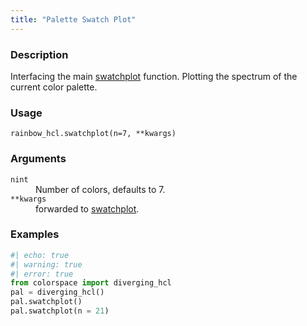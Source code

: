 ```yaml
---
title: "Palette Swatch Plot"
---
```


### Description

Interfacing the main [swatchplot](colorspace.swatchplot.swatchplot.qmd)
function. Plotting the spectrum of the current color palette.

### Usage

<pre><code class='language-python'>rainbow_hcl.swatchplot(n=7, **kwargs)</code></pre>

### Arguments

<dl class="pyp-list param-list">
  <dt style = "white-space: nowrap; font-family: monospace; vertical-align: top">
   <code id="colorspace.palettes.rainbow_hcl.swatchplot:n">n</code><code class="argument-class">int</code>
  </dt>
 <dd>Number of colors, defaults to 7.</dd>
  <dt style = "white-space: nowrap; font-family: monospace; vertical-align: top">
   <code id="colorspace.palettes.rainbow_hcl.swatchplot:**kwargs">**kwargs</code>
  </dt>
 <dd>forwarded to [swatchplot](colorspace.swatchplot.swatchplot.qmd).</dd>
</dl>

### Examples

```python
#| echo: true
#| warning: true
#| error: true
from colorspace import diverging_hcl
pal = diverging_hcl()
pal.swatchplot()
pal.swatchplot(n = 21)
```



